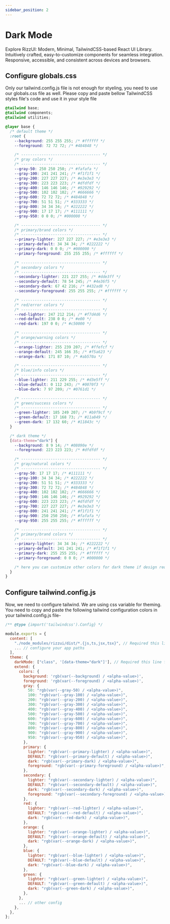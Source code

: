 ```yaml
---
sidebar_position: 2
---
```


# Dark Mode

Explore RizzUI: Modern, Minimal, TailwindCSS-based React UI Library. Intuitively crafted, easy-to-customize components for seamless integration. Responsive, accessible, and consistent across devices and browsers.

## Configure globals.css

Only our tailwind.config.js file is not enough for styeling, you need to use our globals.css file as well. Please copy and paste bellow TailwindCSS styles file's code and use it in your style file

```css title=globals.css
@tailwind base;
@tailwind components;
@tailwind utilities;

@layer base {
  /* default theme */
  :root {
    --background: 255 255 255; /* #ffffff */
    --foreground: 72 72 72; /* #484848 */

    /* ----------------------------------- */
    /* gray colors */
    /* ----------------------------------- */
    --gray-50: 250 250 250; /* #fafafa */
    --gray-100: 241 241 241; /* #f1f1f1 */
    --gray-200: 227 227 227; /* #e3e3e3 */
    --gray-300: 223 223 223; /* #dfdfdf */
    --gray-400: 146 146 146; /* #929292 */
    --gray-500: 102 102 102; /* #666666 */
    --gray-600: 72 72 72; /* #484848 */
    --gray-700: 51 51 51; /* #333333 */
    --gray-800: 34 34 34; /* #222222 */
    --gray-900: 17 17 17; /* #111111 */
    --gray-950: 0 0 0; /* #000000 */

    /* ----------------------------------- */
    /* primary/brand colors */
    /* ----------------------------------- */
    --primary-lighter: 227 227 227; /* #e3e3e3 */
    --primary-default: 34 34 34; /* #222222 */
    --primary-dark: 0 0 0; /* #000000 */
    --primary-foreground: 255 255 255; /* #ffffff */

    /* ----------------------------------- */
    /* secondary colors */
    /* ----------------------------------- */
    --secondary-lighter: 221 227 255; /* #dde3ff */
    --secondary-default: 78 54 245; /* #4e36f5 */
    --secondary-dark: 67 42 216; /* #432ad8 */
    --secondary-foreground: 255 255 255; /* #ffffff */

    /* ----------------------------------- */
    /* red/error colors */
    /* ----------------------------------- */
    --red-lighter: 247 212 214; /* #f7d4d6 */
    --red-default: 238 0 0; /* #e00 */
    --red-dark: 197 0 0; /* #c50000 */

    /* ----------------------------------- */
    /* orange/warning colors */
    /* ----------------------------------- */
    --orange-lighter: 255 239 207; /* #ffefcf */
    --orange-default: 245 166 35; /* #f5a623 */
    --orange-dark: 171 87 10; /* #ab570a */

    /* ----------------------------------- */
    /* blue/info colors */
    /* ----------------------------------- */
    --blue-lighter: 211 229 255; /* #d3e5ff */
    --blue-default: 0 112 243; /* #0070f3 */
    --blue-dark: 7 97 209; /* #0761d1 */

    /* ----------------------------------- */
    /* green/success colors */
    /* ----------------------------------- */
    --green-lighter: 185 249 207; /* #b9f9cf */
    --green-default: 17 168 73; /* #11a849 */
    --green-dark: 17 132 60; /* #11843c */
  }

  /* dark theme */
  [data-theme="dark"] {
    --background: 8 9 14; /* #08090e */
    --foreground: 223 223 223; /* #dfdfdf */

    /* ----------------------------------- */
    /* gray/natural colors */
    /* ----------------------------------- */
    --gray-50: 17 17 17; /* #111111 */
    --gray-100: 34 34 34; /* #222222 */
    --gray-200: 51 51 51; /* #333333 */
    --gray-300: 72 72 72; /* #484848 */
    --gray-400: 102 102 102; /* #666666 */
    --gray-500: 146 146 146; /* #929292 */
    --gray-600: 223 223 223; /* #dfdfdf */
    --gray-700: 227 227 227; /* #e3e3e3 */
    --gray-800: 241 241 241; /* #f1f1f1 */
    --gray-900: 250 250 250; /* #fafafa */
    --gray-950: 255 255 255; /* #ffffff */

    /* ----------------------------------- */
    /* primary/brand colors */
    /* ----------------------------------- */
    --primary-lighter: 34 34 34; /* #222222 */
    --primary-default: 241 241 241; /* #f1f1f1 */
    --primary-dark: 255 255 255; /* #ffffff */
    --primary-foreground: 0 0 0; /* #000000 */

    /* here you can customize other colors for dark theme if design required */
  }
}
```

## Configure tailwind.config.js

Now, we need to configure tailwind. We are using css variable for theming. You need to copy and paste the following tailwind configuration colors in your tailwind.config.js file-

```js title=tailwind.config.js
/** @type {import('tailwindcss').Config} */

module.exports = {
  content: [
    "./node_modules/rizzui/dist/*.{js,ts,jsx,tsx}", // Required this line to compile RizzUI style
    ... // configure your app paths
  ],
  theme: {
    darkMode: ["class", '[data-theme="dark"]'], // Required this line for dark mode implementation
    extend: {
      colors: {
        background: 'rgb(var(--background) / <alpha-value>)',
        foreground: 'rgb(var(--foreground) / <alpha-value>)',
        gray: {
          50: "rgb(var(--gray-50) / <alpha-value>)",
          100: "rgb(var(--gray-100) / <alpha-value>)",
          200: "rgb(var(--gray-200) / <alpha-value>)",
          300: "rgb(var(--gray-300) / <alpha-value>)",
          400: "rgb(var(--gray-400) / <alpha-value>)",
          500: "rgb(var(--gray-500) / <alpha-value>)",
          600: "rgb(var(--gray-600) / <alpha-value>)",
          700: "rgb(var(--gray-700) / <alpha-value>)",
          800: "rgb(var(--gray-800) / <alpha-value>)",
          900: "rgb(var(--gray-900) / <alpha-value>)",
          950: "rgb(var(--gray-950) / <alpha-value>)",
        },
        primary: {
          lighter: "rgb(var(--primary-lighter) / <alpha-value>)",
          DEFAULT: "rgb(var(--primary-default) / <alpha-value>)",
          dark: "rgb(var(--primary-dark) / <alpha-value>)",
          foreground: "rgb(var(--primary-foreground) / <alpha-value>)",
        },
        secondary: {
          lighter: "rgb(var(--secondary-lighter) / <alpha-value>)",
          DEFAULT: "rgb(var(--secondary-default) / <alpha-value>)",
          dark: "rgb(var(--secondary-dark) / <alpha-value>)",
          foreground: "rgb(var(--secondary-foreground) / <alpha-value>)",
        },
        red: {
          lighter: "rgb(var(--red-lighter) / <alpha-value>)",
          DEFAULT: "rgb(var(--red-default) / <alpha-value>)",
          dark: "rgb(var(--red-dark) / <alpha-value>)",
        },
        orange: {
          lighter: "rgb(var(--orange-lighter) / <alpha-value>)",
          DEFAULT: "rgb(var(--orange-default) / <alpha-value>)",
          dark: "rgb(var(--orange-dark) / <alpha-value>)",
        },
        blue: {
          lighter: "rgb(var(--blue-lighter) / <alpha-value>)",
          DEFAULT: "rgb(var(--blue-default) / <alpha-value>)",
          dark: "rgb(var(--blue-dark) / <alpha-value>)",
        },
        green: {
          lighter: "rgb(var(--green-lighter) / <alpha-value>)",
          DEFAULT: "rgb(var(--green-default) / <alpha-value>)",
          dark: "rgb(var(--green-dark) / <alpha-value>)",
        },
      },
      ... // other config
    },
  },
};
```
